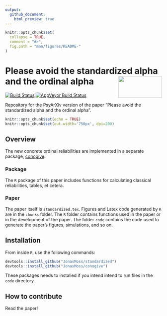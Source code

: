 ```yaml
---
output:
  github_document:
    html_preview: true
---
```


<!-- README.md is generated from README.Rmd. Please edit that file -->

```r
knitr::opts_chunk$set(
  collapse = TRUE,
  comment = "#>",
  fig.path = "man/figures/README-"
)
```

# Please avoid the standardized alpha and the ordinal alpha<img src="man/figures/logo.png" align="right" width="140" height="70" />
[![Build Status](https://travis-ci.com/JonasMoss/standardized.svg?branch=master)](https://travis-ci.org/JonasMoss/standardized)
[![AppVeyor Build Status](https://ci.appveyor.com/api/projects/status/github/JonasMoss/standardized?branch=master&svg=true)](https://ci.appveyor.com/project/JonasMoss/standardized)

Repository for the PsyArXiv version of the paper "Please avoid the standardized alpha and the ordinal alpha".

```r
knitr::opts_chunk$set(echo = TRUE)
knitr::opts_chunk$set(out.width='750px', dpi=200)
```

## Overview

The new concrete ordinal reliabilities are implemented in a separate 
package, [conogive](https://github.com/JonasMoss/conogive).

### Package
The `R` package of this paper includes functions for calculating classical
reliabilities, tables, et cetera.

### Paper
The paper itself is `standardized.tex`. Figures and Latex code generated by
`R` are in the `chunks` folder. The `R` folder contains functions used in the 
paper or in the development of the paper. The folder `code` contains the code
used to generate the paper's figures, simulations, and so on. 

## Installation
From inside `R`, use the following commands:
```r
devtools::install_github("JonasMoss/standardized")
devtools::install_github("JonasMoss/conogive")
```

These packages needs to installed if you intend intend to run files in the `code`
directory.

## How to contribute
Read the paper!
